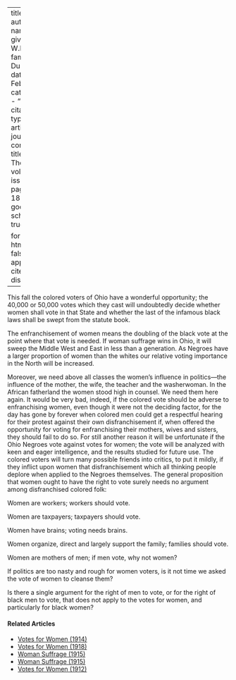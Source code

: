 
---
title: 'Ohio'
author:
  - name:
      given: W.E.B.
      family: Du Bois
date: Feb. 1912
categories: 
  - ""
citation: 
  type: article-journal
  container-title: The Crisis
  volume: 4
  issue: 4
  page: 181-182
google-scholar: true

format:
  html:
    toc: false
    appendix-cite-as: display
---




This fall the colored voters of Ohio have a wonderful opportunity; the 40,000 or 50,000 votes which they cast will undoubtedly decide whether women shall vote in that State and whether the last of the infamous black laws shall be swept from the statute book.

The enfranchisement of women means the doubling of the black vote at the point where that vote is needed. If woman suffrage wins in Ohio, it will sweep the Middle West and East in less than a generation. As Negroes have a larger proportion of women than the whites our relative voting importance in the North will be increased.

Moreover, we need above all classes the women's influence in politics---the influence of the mother, the wife, the teacher and the washerwoman. In the African fatherland the women stood high in counsel. We need them here again. It would be very bad, indeed, if the colored vote should be adverse to enfranchising women, even though it were not the deciding factor, for the day has gone by forever when colored men could get a respectful hearing for their protest against their own disfranchisement if, when offered the opportunity for voting for enfranchising their mothers, wives and sisters, they should fail to do so. For still another reason it will be unfortunate if the Ohio Negroes vote against votes for women; the vote will be analyzed with keen and eager intelligence, and the results studied for future use. The colored voters will turn many possible friends into critics, to put it mildly, if they inflict upon women that disfranchisement which all thinking people deplore when applied to the Negroes themselves. The general proposition that women ought to have the right to vote surely needs no argument among disfranchised colored folk:

Women are workers; workers should vote.

Women are taxpayers; taxpayers should vote.

Women have brains; voting needs brains.

Women organize, direct and largely support the family; families should vote.

Women are mothers of men; if men vote, why not women?

If politics are too nasty and rough for women voters, is it not time we asked the vote of women to cleanse them?

Is there a single argument for the right of men to vote, or for the right of black men to vote, that does not apply to the votes for women, and particularly for black women?

<!-- Similar articles start here -->
<div  class="clear-wrap"></div>

#### Related Articles

* [Votes for Women (1914)](/Volumes/08/04/votes_for_women.html)
* [Votes for Women (1918)](/Volumes/15/01/votes_for_women.html)
* [Woman Suffrage (1915)](/Volumes/09/06/womansuffrage.html)
* [Woman Suffrage (1915)](/Volumes/11/01/woman_suffrage.html)
* [Votes for Women (1912)](/Volumes/04/05/votes_for_women.html)

<!-- Similar articles end here -->